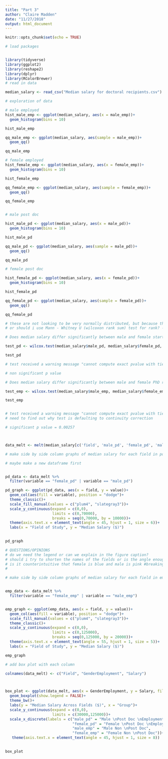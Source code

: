 ```yaml
---
title: "Part 3"
author: "Claire Madden"
date: "11/27/2018"
output: html_document
---
```


```r
knitr::opts_chunk$set(echo = TRUE)
```


```r
# load packages


library(tidyverse)
library(ggplot2)
library(reshape2)
library(dplyr)
library(RColorBrewer)
# read in data

median_salary <- read_csv("Median salary for doctoral recipients.csv")

```

```r
# exploration of data

# male employed
hist_male_emp <- ggplot(median_salary, aes(x = male_emp))+
  geom_histogram(bins = 10)

hist_male_emp

qq_male_emp <- ggplot(median_salary, aes(sample = male_emp))+
  geom_qq()

qq_male_emp

# female employed
hist_female_emp <- ggplot(median_salary, aes(x = female_emp))+
  geom_histogram(bins = 10)

hist_female_emp

qq_female_emp <- ggplot(median_salary, aes(sample = female_emp))+
  geom_qq()

qq_female_emp


# male post doc

hist_male_pd <- ggplot(median_salary, aes(x = male_pd))+
  geom_histogram(bins = 10)

hist_male_pd

qq_male_pd <- ggplot(median_salary, aes(sample = male_pd))+
  geom_qq()

qq_male_pd

# female post doc

hist_female_pd <- ggplot(median_salary, aes(x = female_pd))+
  geom_histogram(bins = 10)

hist_female_pd

qq_female_pd <- ggplot(median_salary, aes(sample = female_pd))+
  geom_qq()

qq_female_pd

# these are not looking to be very normally distributed, but because they are medians of a larget data set is it still okay to do t-test?
# or should i use Mann - Whitney U (wilcoxon rank sum) test for rank? - risk loss of resolution

```






```r
# Does median salary differ significantly between male and female starting postdoc positions?

test_pd <- wilcox.test(median_salary$male_pd, median_salary$female_pd, paired = TRUE)

test_pd

# test received a warning message "cannot compute exact pvalue with ties"

# non significant p value

```




```r
# Does median salary differ significantly between male and female PhD recipients in non-postdoc employment positions?

test_emp <- wilcox.test(median_salary$male_emp, median_salary$female_emp, paired = TRUE)

test_emp


# test received a warning message "cannot compute exact pvalue with ties"
# need to find out why test is defaulting to continuity correction

# significant p value = 0.00257 




```




```r

data_melt <- melt(median_salary[c('field', 'male_pd', 'female_pd', 'male_emp', 'female_emp')], id.vars = 1)

```


```r
# make side by side column graphs of median salary for each field in post doc

# maybe make a new dataframe first


pd_data <- data_melt %>% 
  filter(variable == "female_pd" | variable == "male_pd")

pd_graph <- ggplot(pd_data, aes(x = field, y = value))+
  geom_col(aes(fill = variable), position = "dodge")+
  theme_classic()+
  scale_fill_manual(values = c("plum4", "slategray3"))+
  scale_y_continuous(expand = c(0,0),
                     limits = c(0,70000),
                     breaks = seq(0,70000, by = 10000))+ 
  theme(axis.text.x = element_text(angle = 45, hjust = 1, size = 6))+
  labs(x = "Field of Study", y = "Median Salary ($)")
  

pd_graph

# QUESTIONS/OPINIONS
# do we need the legend or can we explain in the figure caption?
# should i try to shorten the names of the fields or is the angle enough?
# is it counterintuitive that female is blue and male is pink #breakinggendernorms
# 
```




```r
# make side by side column graphs of median salary for each field in employed


emp_data <- data_melt %>% 
  filter(variable == "female_emp" | variable == "male_emp")


emp_graph <- ggplot(emp_data, aes(x = field, y = value))+
  geom_col(aes(fill = variable), position = "dodge")+
  scale_fill_manual(values = c("plum4", "slategray3"))+
  theme_classic()+
  scale_y_continuous(expand = c(0,0),
                     limits = c(0,125000),
                     breaks = seq(0,125000, by = 20000))+ 
  theme(axis.text.x = element_text(angle = 55, hjust = 1, size = 5))+
  labs(x = "Field of Study", y = "Median Salary ($)")

emp_graph

```




```r
# add box plot with each column

colnames(data_melt) <- c("Field", "GenderEmployment", "Salary")



box_plot <- ggplot(data_melt, aes(x = GenderEmployment, y = Salary, fill = GenderEmployment))+
  geom_boxplot(show.legend = FALSE)+
  theme_bw()+
  labs(y = "Median Salary Across Fields ($)", x = "Group")+
  scale_y_continuous(expand = c(0,0),
                     limits = c(30000,125000))+
  scale_x_discrete(labels = c("male_pd" = "Male \nPost Doc \nEmployment",
                              "female_pd" = "Female \nPost Doc \nEmployment",
                              "male_emp" = "Male Non \nPost Doc",
                              "female_emp" = "Female Non \nPost Doc"))+
   theme(axis.text.x = element_text(angle = 45, hjust = 1, size = 8))
  

box_plot



```

